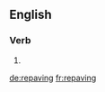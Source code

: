 ==English==

===Verb===
{{head|en}}

# {{present participle of|repave}}

[[de:repaving]]
[[fr:repaving]]